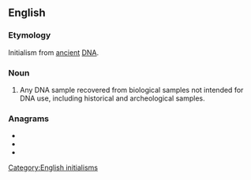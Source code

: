 {{also|adna|adná}}

==English==

===Etymology===
Initialism from [[ancient]] [[DNA]].

===Noun===
{{en-noun}}
{{wikipedia|ancient DNA}}
# {{lb|en|genetics}} Any DNA sample recovered from biological samples not intended for DNA use, including historical and archeological samples.

===Anagrams===
* {{l|en|ANDA}}
* {{l|en|Dana}}
* {{l|en|nada}}

[[Category:English initialisms]]